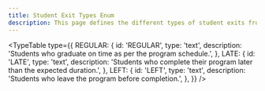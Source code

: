 ```yaml
---
title: Student Exit Types Enum
description: This page defines the different types of student exits from a program.
---
```


<TypeTable
  type={{
    REGULAR: {
      id: 'REGULAR',
      type: 'text',
      description: 'Students who graduate on time as per the program schedule.',
    },
    LATE: {
      id: 'LATE',
      type: 'text',
      description: 'Students who complete their program later than the expected duration.',
    },
    LEFT: {
      id: 'LEFT',
      type: 'text',
      description: 'Students who leave the program before completion.',
    },
  }}
/>
